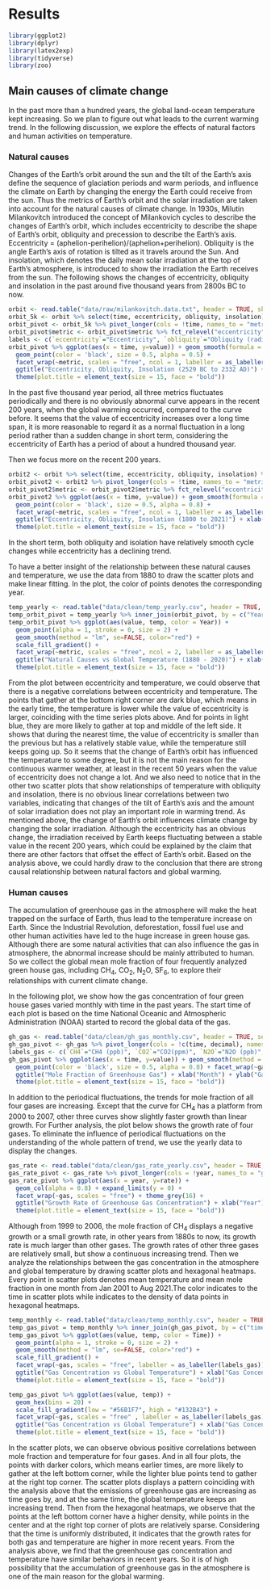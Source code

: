# Results
```r
library(ggplot2)
library(dplyr)
library(latex2exp)
library(tidyverse)
library(zoo)
```
## Main causes of climate change
In the past more than a hundred years, the global land-ocean temperature kept increasing. So we plan to figure out what leads to the current warming trend. In the following discussion, we explore the effects of natural factors and human activities on temperature.

### Natural causes
Changes of the Earth's orbit around the sun and the tilt of the Earth's axis define the sequence of glaciation periods and warm periods, and influence the climate on Earth by changing the energy the Earth could receive from the sun. Thus the metrics of Earth's orbit and the solar irradiation are taken into account for the natural causes of climate change. In 1930s, Milutin Milankovitch introduced the concept of Milankovich cycles to describe the changes of Earth's orbit, which includes eccentricity to describe the shape of Earth's orbit, obliquity and precession to describe the Earth's axis. Eccentricity = (aphelion-perihelion)/(aphelion+perihelion). Obliquity is the angle Earth's axis of rotation is tilted as it travels around the Sun. And insolation, which denotes the daily mean solar irradiation at the top of Earth's atmosphere, is introduced to show the irradiation the Earth receives from the sun. The following shows the changes of eccentricity, obliquity and insolation in the past around five thousand years from 2800s BC to now. 

```r
orbit <- read.table("data/raw/milankovitch.data.txt", header = TRUE, skip = 7, sep = "\t")
orbit_5k <- orbit %>% select(time, eccentricity, obliquity, insolation) %>% transform(time = time + 2021) %>% filter(time <= 2021)
orbit_pivot <- orbit_5k %>% pivot_longer(cols = !time, names_to = "metric", values_to = "value")
orbit_pivot$metric <- orbit_pivot$metric %>% fct_relevel("eccentricity","obliquity","insolation")
labels <- c(`eccentricity`="Eccentricity", `obliquity`="Obliquity (radians)", `insolation` = "Insolation (W/m^2)")
orbit_pivot %>% ggplot(aes(x = time, y=value)) + geom_smooth(formula = y~x, se = TRUE) +
  geom_point(color = 'black', size = 0.5, alpha = 0.5) + 
  facet_wrap(~metric, scales = "free", ncol = 1, labeller = as_labeller(labels)) + theme_grey(16) +
  ggtitle("Eccentricity, Obliquity, Insolation (2529 BC to 2332 AD)") + xlab("Year") + ylab("") +
  theme(plot.title = element_text(size = 15, face = "bold"))
```

In the past five thousand year period, all three metrics fluctuates periodically and there is no obviously abnormal curve appears in the recent 200 years, when the global warming occurred, compared to the curve before. It seems that the value of eccentricity increases over a long time span, it is more reasonable to regard it as a normal fluctuation in a long period rather than a sudden change in short term, considering the eccentricity of Earth has a period of about a hundred thousand year.

Then we focus more on the recent 200 years. 

```r
orbit2 <- orbit %>% select(time, eccentricity, obliquity, insolation) %>% transform(time = time + 2021) %>% filter(time <= 2021 & time >= 1800)
orbit_pivot2 <- orbit2 %>% pivot_longer(cols = !time, names_to = "metric", values_to = "value")
orbit_pivot2$metric <- orbit_pivot2$metric %>% fct_relevel("eccentricity","obliquity","insolation")
orbit_pivot2 %>% ggplot(aes(x = time, y=value)) + geom_smooth(formula = y~x, se = TRUE) +
  geom_point(color = 'black', size = 0.5, alpha = 0.8) + 
  facet_wrap(~metric, scales = "free", ncol = 1, labeller = as_labeller(labels)) + theme_grey(16) +
  ggtitle("Eccentricity, Obliquity, Insolation (1800 to 2021)") + xlab("year") + ylab("") +
  theme(plot.title = element_text(size = 15, face = "bold"))
```

In the short term, both obliquity and isolation have relatively smooth cycle changes while eccentricity has a declining trend. 

To have a better insight of the relationship between these natural causes and temperature, we use the data from 1880 to draw the scatter plots and make linear fitting. In the plot, the color of points denotes the corresponding year.
```r
temp_yearly <- read.table("data/clean/temp_yearly.csv", header = TRUE, sep = ",")
temp_orbit_pivot = temp_yearly %>% inner_join(orbit_pivot, by = c("Year" = "time")) %>% drop_na
temp_orbit_pivot %>% ggplot(aes(value, temp, color = Year)) + 
  geom_point(alpha = 1, stroke = 0, size = 2) + 
  geom_smooth(method = "lm", se=FALSE, color="red") + 
  scale_fill_gradient() +
  facet_wrap(~metric, scales = "free", ncol = 2, labeller = as_labeller(labels)) +
  ggtitle("Natural Causes vs Global Temperature (1880 - 2020)") + xlab("") + ylab("Temperature (C)") +
  theme(plot.title = element_text(size = 15, face = "bold"))
```

From the plot between eccentricity and temperature, we could observe that there is a negative correlations between eccentricity and temperature. The points that gather at the bottom right corner are dark blue, which means in the early time, the temperature is lower while the value of eccentricity is larger, coinciding with the time series plots above. And for points in light blue, they are more likely to gather at top and middle of the left side. It shows that during the nearest time, the value of eccentricity is smaller than the previous but has a relatively stable value, while the temperature still keeps going up. So it seems that the change of Earth's orbit has influenced the temperature to some degree, but it is not the main reason for the continuous warmer weather, at least in the recent 50 years when the value of eccentricity does not change a lot. And we also need to notice that in the other two scatter plots that show relationships of temperature with obliquity and insolation, there is no obvious linear correlations between two variables, indicating that changes of the tilt of Earth's axis and the amount of solar irradiation does not play an important role in warming trend. As mentioned above, the change of Earth's orbit influences climate change by changing the solar irradiation. Although the eccentricity has an obvious change, the irradiation received by Earth keeps fluctuating between a stable value in the recent 200 years, which could be explained by the claim that there are other factors that offset the effect of Earth's orbit. Based on the analysis above, we could hardly draw to the conclusion that there are strong causal relationship between natural factors and global warming.

### Human causes
The accumulation of greenhouse gas in the atmosphere will make the heat trapped on the surface of Earth, thus lead to the temperature increase on Earth. Since the Industrial Revolution, deforestation, fossil fuel use and other human activities have led to the huge increase in green house gas. Although there are some natural activities that can also influence the gas in atmosphere, the abnormal increase should be mainly attributed to human. So we collect the global mean mole fraction of four frequently analyzed green house gas, including CH$_4$, CO$_2$, N$_2$O, SF$_6$, to explore their relationships with current climate change.

In the following plot, we show how the gas concentration of four green house gases varied monthly with time in the past years. The start time of each plot is based on the time National Oceanic and Atmospheric Administration (NOAA) started to record the global data of the gas.

```r
gh_gas <- read.table("data/clean/gh_gas_monthly.csv", header = TRUE, sep = ",") %>% transform(time = as.yearmon(time))
gh_gas_pivot <- gh_gas %>% pivot_longer(cols = !c(time, decimal), names_to = "gas", values_to = "value") %>% drop_na
labels_gas <- c(`CH4`="CH4 (ppb)", `CO2`="CO2(ppm)", `N2O`="N2O (ppb)",`SF6`="SF6 (ppt)")
gh_gas_pivot %>% ggplot(aes(x = time, y=value)) + geom_smooth(method = 'loess', formula = y~x, se = TRUE) +
  geom_point(color = 'black', size = 0.5, alpha = 0.8) + facet_wrap(~gas, scales = "free", labeller = as_labeller(labels_gas)) + theme_grey(16) +
  ggtitle("Mole Fraction of Greenhouse Gas") + xlab("Month") + ylab("Gas Concentration") +
  theme(plot.title = element_text(size = 15, face = "bold"))
```

In addition to the periodical fluctuations, the trends for mole fraction of all four gases are increasing. Except that the curve for CH$_4$ has a platform from 2000 to 2007, other three curves show slightly faster growth than linear growth. For Further analysis, the plot below shows the growth rate of four gases. To eliminate the influence of periodical fluctuations on the understanding of the whole pattern of trend, we use the yearly data to display the changes.
```r
gas_rate <- read.table("data/clean/gas_rate_yearly.csv", header = TRUE, sep = ",")
gas_rate_pivot <- gas_rate %>% pivot_longer(cols = !year, names_to = "gas", values_to = "rate") %>% drop_na
gas_rate_pivot %>% ggplot(aes(x = year, y=rate)) + 
  geom_col(alpha = 0.8) + expand_limits(y = 0) +
  facet_wrap(~gas, scales = "free") + theme_grey(16) +
  ggtitle("Growth Rate of Greenhouse Gas Concentration") + xlab("Year") + ylab("Growth Rate") +
  theme(plot.title = element_text(size = 15, face = "bold"))
```

Although from 1999 to 2006, the mole fraction of CH$_4$ displays a negative growth or a small growth rate, in other years from 1880s to now, its growth rate is much larger than other gases. The growth rates of other three gases are relatively small, but show a continuous increasing trend. Then we analyze the relationships between the gas concentration in the atmosphere and global temperature by drawing scatter plots and hexagonal heatmaps. Every point in scatter plots denotes mean temperature and mean mole fraction in one month from Jan 2001 to Aug 2021.The color indicates to the time in scatter plots while indicates to the density of data points in hexagonal heatmaps. 
```r
temp_monthly <- read.table("data/clean/temp_monthly.csv", header = TRUE, sep = ",") %>% transform(time = as.yearmon(time))
temp_gas_pivot = temp_monthly %>% inner_join(gh_gas_pivot, by = c("time" = "time")) %>% filter(time >= as.yearmon("Jan 2001")) %>% rename(Time = decimal)
temp_gas_pivot %>% ggplot(aes(value, temp, color = Time)) + 
  geom_point(alpha = 1, stroke = 0, size = 2) + 
  geom_smooth(method = "lm", se=FALSE, color="red") + 
  scale_fill_gradient() +
  facet_wrap(~gas, scales = "free", labeller = as_labeller(labels_gas)) +
  ggtitle("Gas Concentration vs Global Temperature") + xlab("Gas Concentration") + ylab("Temperature (C)") +
  theme(plot.title = element_text(size = 15, face = "bold"))
```
```r
temp_gas_pivot %>% ggplot(aes(value, temp)) + 
  geom_hex(bins = 20) + 
  scale_fill_gradient(low = "#56B1F7", high = "#132B43") +
  facet_wrap(~gas, scales = "free" , labeller = as_labeller(labels_gas)) + theme_grey(16) +
  ggtitle("Gas Concentration vs Global Temperature") + xlab("Gas Concentration") + ylab("Temperature (C)") +
  theme(plot.title = element_text(size = 15, face = "bold"))
```

In the scatter plots, we can observe obvious positive correlations between mole fraction and temperature for four gases. And in all four plots, the points with darker colors, which means earlier times, are more likely to gather at the left bottom corner, while the lighter blue points tend to gather at the right top corner. The scatter plots displays a pattern coinciding with the analysis above that the emissions of greenhouse gas are increasing as time goes by, and at the same time, the global temperature keeps an increasing trend. Then from the hexagonal heatmaps, we observe that the points at the left bottom corner have a higher density, while points in the center and at the right top corner of plots are relatively sparse. Considering that the time is uniformly distributed, it indicates that the growth rates for both gas and temperature are higher in more recent years. From the analysis above, we find that the greenhouse gas concentration and temperature have similar behaviors in recent years. So it is of high possibility that the accumulation of greenhouse gas in the atmosphere is one of the main reason for the global warming.


